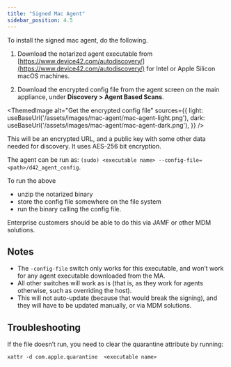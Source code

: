 ```yaml
---
title: "Signed Mac Agent"
sidebar_position: 4.5
---
```



To install the signed mac agent, do the following.

1. Download the notarized agent executable from [https://www.device42.com/autodiscovery/](https://www.device42.com/autodiscovery/) for Intel or Apple Silicon macOS machines. 

2. Download the encrypted config file from the agent screen on the main appliance, under **Discovery > Agent Based Scans**.

<ThemedImage
  alt="Get the encrypted config file"
  sources={{
    light: useBaseUrl('/assets/images/mac-agent/mac-agent-light.png'),
    dark: useBaseUrl('/assets/images/mac-agent/mac-agent-dark.png'),
  }}
/>

This will be an encrypted URL, and a public key with some other data needed for discovery. It uses AES-256 bit encryption.

The agent can be run as: `(sudo) <executable name> --config-file=<path>/d42_agent_config`.

To run the above

- unzip the notarized binary
- store the config file somewhere on the file system
- run the binary calling the config file.

Enterprise customers should be able to do this via JAMF or other MDM solutions.

## Notes

- The `-config-file` switch only works for this executable, and won’t work for any agent executable downloaded from the MA.
- All other switches will work as is (that is, as they work for agents otherwise, such as overriding the host).
- This will not auto-update (because that would break the signing), and they will have to be updated manually, or via MDM solutions.

## Troubleshooting

If the file doesn’t run, you need to clear the quarantine attribute by running:

```
xattr -d com.apple.quarantine  <executable name> 
```



